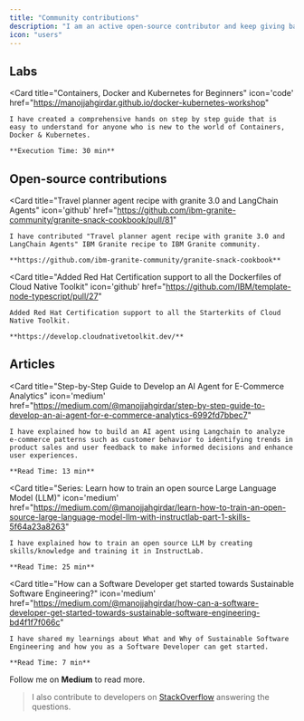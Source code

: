 ```yaml
---
title: "Community contributions"
description: "I am an active open-source contributor and keep giving back to the developer community in any way possible."
icon: "users"
---
```


## Labs

<CardGroup cols={1}>

  <Card
    title="Containers, Docker and Kubernetes for Beginners"
    icon='code'
    href="https://manojjahgirdar.github.io/docker-kubernetes-workshop"
  >
    
    I have created a ​comprehensive hands on step by step guide that is easy to understand for anyone who is new to the world of Containers, Docker & Kubernetes. 
    
    **Execution Time: 30 min**
  </Card>

</CardGroup>

## Open-source contributions

<CardGroup cols={2}>

  <Card
    title="Travel planner agent recipe with granite 3.0 and LangChain Agents"
    icon='github'
    href="https://github.com/ibm-granite-community/granite-snack-cookbook/pull/81"
  >
    
    I have contributed "Travel planner agent recipe with granite 3.0 and LangChain Agents" IBM Granite recipe to IBM Granite community.

    **https://github.com/ibm-granite-community/granite-snack-cookbook**
  </Card>
  
  <Card
    title="Added Red Hat Certification support to all the Dockerfiles of Cloud Native Toolkit"
    icon='github'
    href="https://github.com/IBM/template-node-typescript/pull/27"
  >
    
    Added Red Hat Certification support to all the Starterkits of Cloud Native Toolkit.

    **https://develop.cloudnativetoolkit.dev/**
  </Card>

</CardGroup>

## Articles

<CardGroup cols={3}>
  
  <Card
    title="Step-by-Step Guide to Develop an AI Agent for E-Commerce Analytics"
    icon='medium'
    href="https://medium.com/@manojjahgirdar/step-by-step-guide-to-develop-an-ai-agent-for-e-commerce-analytics-6992fd7bbec7"
  >
    
    I have explained how to build an AI agent using Langchain to analyze e-commerce patterns such as customer behavior to identifying trends in product sales and user feedback to make informed decisions and enhance user experiences.
    
    **Read Time: 13 min**
  </Card>

  <Card
    title="Series: Learn how to train an open source Large Language Model (LLM)"
    icon='medium'
    href="https://medium.com/@manojjahgirdar/learn-how-to-train-an-open-source-large-language-model-llm-with-instructlab-part-1-skills-5f64a23a8263"
  >
    
    I have explained how to train an open source LLM by creating skills/knowledge and training it in InstructLab.
    
    **Read Time: 25 min**
  </Card>

  <Card
    title="How can a Software Developer get started towards Sustainable Software Engineering?"
    icon='medium'
    href="https://medium.com/@manojjahgirdar/how-can-a-software-developer-get-started-towards-sustainable-software-engineering-bd4f1f7f066c"
  >
    
    I have shared my learnings about What and Why of Sustainable Software Engineering and how you as a Software Developer can get started.
    
    **Read Time: 7 min**
  </Card>

</CardGroup>

Follow me on <Icon icon="medium" iconType="solid" /> **Medium** to read more.

> I also contribute to developers on [StackOverflow](https://stackoverflow.com/users/8539177/manoj-jahgirdar) answering the questions.